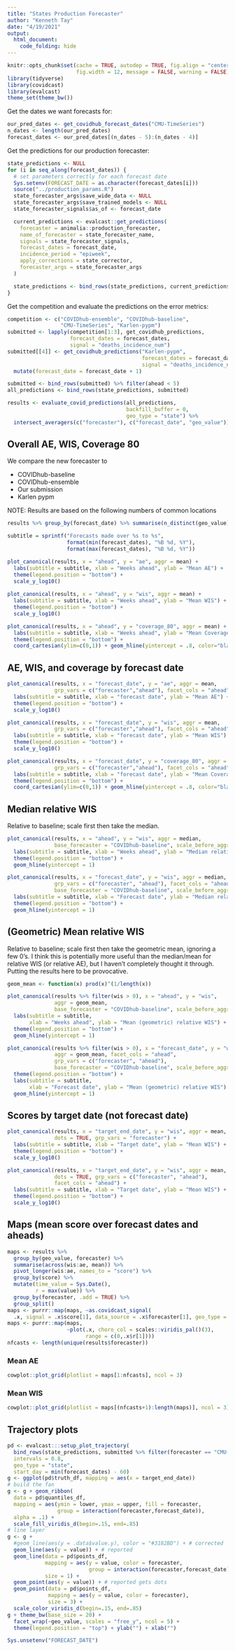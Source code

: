 ```yaml
---
title: "States Production Forecaster"
author: "Kenneth Tay"
date: "4/19/2021"
output: 
  html_document:
    code_folding: hide
---
```


```r
knitr::opts_chunk$set(cache = TRUE, autodep = TRUE, fig.align = "center",
                      fig.width = 12, message = FALSE, warning = FALSE)
library(tidyverse)
library(covidcast)
library(evalcast)
theme_set(theme_bw())
```

Get the dates we want forecasts for:

```r
our_pred_dates <- get_covidhub_forecast_dates("CMU-TimeSeries")
n_dates <- length(our_pred_dates)
forecast_dates <- our_pred_dates[(n_dates - 5):(n_dates - 4)]
```

Get the predictions for our production forecaster:

```r
state_predictions <- NULL
for (i in seq_along(forecast_dates)) {
  # set parameters correctly for each forecast date
  Sys.setenv(FORECAST_DATE = as.character(forecast_dates[i]))
  source("../production_params.R")
  state_forecaster_args$save_wide_data <- NULL
  state_forecaster_args$save_trained_models <- NULL
  state_forecaster_signals$as_of <- forecast_date

  current_predictions <- evalcast::get_predictions(
    forecaster = animalia::production_forecaster,
    name_of_forecaster = state_forecaster_name,
    signals = state_forecaster_signals,
    forecast_dates = forecast_date,
    incidence_period = "epiweek",
    apply_corrections = state_corrector,
    forecaster_args = state_forecaster_args
  )

  state_predictions <- bind_rows(state_predictions, current_predictions)
}
```

Get the competition and evaluate the predictions on the error metrics:

```r
competition <- c("COVIDhub-ensemble", "COVIDhub-baseline",
                 "CMU-TimeSeries", "Karlen-pypm")
submitted <- lapply(competition[1:3], get_covidhub_predictions, 
                    forecast_dates = forecast_dates, 
                    signal = "deaths_incidence_num")
submitted[[4]] <- get_covidhub_predictions("Karlen-pypm", 
                                           forecast_dates = forecast_dates - 1,
                                           signal = "deaths_incidence_num") %>%
  mutate(forecast_date = forecast_date + 1)
```

```r
submitted <- bind_rows(submitted) %>% filter(ahead < 5)
all_predictions <- bind_rows(state_predictions, submitted)
```

```r
results <- evaluate_covid_predictions(all_predictions,
                                      backfill_buffer = 0,
                                      geo_type = "state") %>%
  intersect_averagers(c("forecaster"), c("forecast_date", "geo_value"))
```

## Overall AE, WIS, Coverage 80

We compare the new forecaster to

* COVIDhub-baseline
* COVIDhub-ensemble
* Our submission
* Karlen pypm

NOTE: Results are based on the following numbers of common locations

```r
results %>% group_by(forecast_date) %>% summarise(n_distinct(geo_value))
```

```r
subtitle = sprintf("Forecasts made over %s to %s",
                   format(min(forecast_dates), "%B %d, %Y"),
                   format(max(forecast_dates), "%B %d, %Y"))

plot_canonical(results, x = "ahead", y = "ae", aggr = mean) +
  labs(subtitle = subtitle, xlab = "Weeks ahead", ylab = "Mean AE") +
  theme(legend.position = "bottom") + 
  scale_y_log10()
  
plot_canonical(results, x = "ahead", y = "wis", aggr = mean) +
  labs(subtitle = subtitle, xlab = "Weeks ahead", ylab = "Mean WIS") +
  theme(legend.position = "bottom") + 
  scale_y_log10()

plot_canonical(results, x = "ahead", y = "coverage_80", aggr = mean) +
  labs(subtitle = subtitle, xlab = "Weeks ahead", ylab = "Mean Coverage") +
  theme(legend.position = "bottom") + 
  coord_cartesian(ylim=c(0,1)) + geom_hline(yintercept = .8, color="black")
```

## AE, WIS, and coverage by forecast date

```r
plot_canonical(results, x = "forecast_date", y = "ae", aggr = mean,
               grp_vars = c("forecaster","ahead"), facet_cols = "ahead") +
  labs(subtitle = subtitle, xlab = "forecast date", ylab = "Mean AE") +
  theme(legend.position = "bottom") + 
  scale_y_log10()

plot_canonical(results, x = "forecast_date", y = "wis", aggr = mean,
               grp_vars = c("forecaster","ahead"), facet_cols = "ahead") +
  labs(subtitle = subtitle, xlab = "forecast date", ylab = "Mean WIS") +
  theme(legend.position = "bottom") + 
  scale_y_log10()

plot_canonical(results, x = "forecast_date", y = "coverage_80", aggr = mean,
               grp_vars = c("forecaster","ahead"), facet_cols = "ahead") +
  labs(subtitle = subtitle, xlab = "forecast date", ylab = "Mean Coverage") +
  theme(legend.position = "bottom") + 
  coord_cartesian(ylim=c(0,1)) + geom_hline(yintercept = .8, color="black")
```

## Median relative WIS 

Relative to baseline; scale first then take the median. 

```r
plot_canonical(results, x = "ahead", y = "wis", aggr = median,
               base_forecaster = "COVIDhub-baseline", scale_before_aggr = TRUE) +
  labs(subtitle = subtitle, xlab = "Weeks ahead", ylab = "Median relative WIS") +
  theme(legend.position = "bottom") + 
  geom_hline(yintercept = 1)

plot_canonical(results, x = "forecast_date", y = "wis", aggr = median,
               grp_vars = c("forecaster", "ahead"), facet_cols = "ahead",
               base_forecaster = "COVIDhub-baseline", scale_before_aggr = TRUE) +
  labs(subtitle = subtitle, xlab = "Forecast date", ylab = "Median relative WIS") +
  theme(legend.position = "bottom") + 
  geom_hline(yintercept = 1)
```

## (Geometric) Mean relative WIS 

Relative to baseline; scale first then take the geometric mean, ignoring a few 
0's. I think this is potentially more useful than the median/mean for relative 
WIS (or relative AE), but I haven't completely thought it through. 
Putting the results here to be provocative.

```r
geom_mean <- function(x) prod(x)^(1/length(x))

plot_canonical(results %>% filter(wis > 0), x = "ahead", y = "wis", 
               aggr = geom_mean,
               base_forecaster = "COVIDhub-baseline", scale_before_aggr = TRUE) + 
  labs(subtitle = subtitle, 
       xlab = "Weeks ahead", ylab = "Mean (geometric) relative WIS") +
  theme(legend.position = "bottom") + 
  geom_hline(yintercept = 1)

plot_canonical(results %>% filter(wis > 0), x = "forecast_date", y = "wis", 
               aggr = geom_mean, facet_cols = "ahead",
               grp_vars = c("forecaster", "ahead"),
               base_forecaster = "COVIDhub-baseline", scale_before_aggr = TRUE) +
  theme(legend.position = "bottom") + 
  labs(subtitle = subtitle, 
       xlab = "Forecast date", ylab = "Mean (geometric) relative WIS") +
  geom_hline(yintercept = 1)
```

## Scores by target date (not forecast date)

```r
plot_canonical(results, x = "target_end_date", y = "wis", aggr = mean,
               dots = TRUE, grp_vars = "forecaster") + 
  labs(subtitle = subtitle, xlab = "Target date", ylab = "Mean WIS") +
  theme(legend.position = "bottom") + 
  scale_y_log10()

plot_canonical(results, x = "target_end_date", y = "wis", aggr = mean,
               dots = TRUE, grp_vars = c("forecaster", "ahead"), 
               facet_cols = "ahead") +
  labs(subtitle = subtitle, xlab = "Target date", ylab = "Mean WIS") +
  theme(legend.position = "bottom") + 
  scale_y_log10()
```

## Maps (mean score over forecast dates and aheads)

```r
maps <- results %>%
  group_by(geo_value, forecaster) %>%
  summarise(across(wis:ae, mean)) %>%
  pivot_longer(wis:ae, names_to = "score") %>%
  group_by(score) %>%
  mutate(time_value = Sys.Date(),
         r = max(value)) %>%
  group_by(forecaster, .add = TRUE) %>%
  group_split()
maps <- purrr::map(maps, ~as.covidcast_signal(
  .x, signal = .x$score[1], data_source = .x$forecaster[1], geo_type = "state"))
maps <- purrr::map(maps,
                   ~plot(.x, choro_col = scales::viridis_pal()(3),
                         range = c(0,.x$r[1])))
nfcasts <- length(unique(results$forecaster))
```

### Mean AE

```r
cowplot::plot_grid(plotlist = maps[1:nfcasts], ncol = 3)
```

### Mean WIS

```r
cowplot::plot_grid(plotlist = maps[(nfcasts+1):length(maps)], ncol = 3)
```


## Trajectory plots

```r
pd <- evalcast:::setup_plot_trajectory(
  bind_rows(state_predictions, submitted %>% filter(forecaster == "CMU-TimeSeries")),
  intervals = 0.8,
  geo_type = "state", 
  start_day = min(forecast_dates) - 60)
g <- ggplot(pd$truth_df, mapping = aes(x = target_end_date))
# build the fan
g <- g + geom_ribbon(
  data = pd$quantiles_df,
  mapping = aes(ymin = lower, ymax = upper, fill = forecaster, 
                group = interaction(forecaster,forecast_date)),
  alpha = .1) +
  scale_fill_viridis_d(begin=.15, end=.85)
# line layer
g <- g +
  #geom_line(aes(y = .data$value.y), color = "#3182BD") + # corrected
  geom_line(aes(y = value)) + # reported
  geom_line(data = pd$points_df, 
            mapping = aes(y = value, color = forecaster, 
                          group = interaction(forecaster,forecast_date)),
            size = 1) +
  geom_point(aes(y = value)) + # reported gets dots
  geom_point(data = pd$points_df, 
             mapping = aes(y = value, color = forecaster),
             size = 3) +
  scale_color_viridis_d(begin=.15, end=.85)
g + theme_bw(base_size = 20) + 
  facet_wrap(~geo_value, scales = "free_y", ncol = 5) +
  theme(legend.position = "top") + ylab("") + xlab("")
```

```r
Sys.unsetenv("FORECAST_DATE")
```